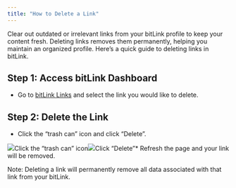 ```yaml
---
title: "How to Delete a Link"
---
```


Clear out outdated or irrelevant links from your bitLink profile to keep your content fresh. Deleting links removes them permanently, helping you maintain an organized profile. Here’s a quick guide to deleting links in bitLink.

## **Step 1: Access bitLink Dashboard**

* Go to [bitLink Links](https://app.bitbybit.studio/bitlink/links) and select the link you would like to delete.

## **Step 2: Delete the Link**

* Click the “trash can” icon and click “Delete”.  


![](https://cdn.prod.website-files.com/659655f5b20d395a5c69efcf/66ea74313370dabf6342856d_AD_4nXc3taG8h815A3nnJ7TXIMdTlsw0DVPfIioKrzKlIGhcll_4xsJ1ZeLs_djkkYPM3dm39SShJEflou8GoGGv_3KPws10ATA17ievahoHR8Wy1ioX5jgX9E3D8TzCBL2f7sTn7_k7TuFo3Oj5jwX7RY4bCYBh.png)Click the “trash can” icon![](https://cdn.prod.website-files.com/659655f5b20d395a5c69efcf/66ea7431c0f47825f5b34375_AD_4nXfBAwoF9qg4ptr3OWZ45sX3ZAuIR2T9ss109Cfxo21oX2Qa4oSa4FxxnjiBCVmr1SVfyQ8Fnmrnl1jLQf9fj4Xpp9RAdH2CEoWh33mfpRWcdR1ppCUfwwnwf_-xVAaa7iDU0R2UP0wZrPkUUOk8Hei8EjpH.png)Click “Delete”* Refresh the page and your link will be removed.

Note: Deleting a link will permanently remove all data associated with that link from your bitLink.
